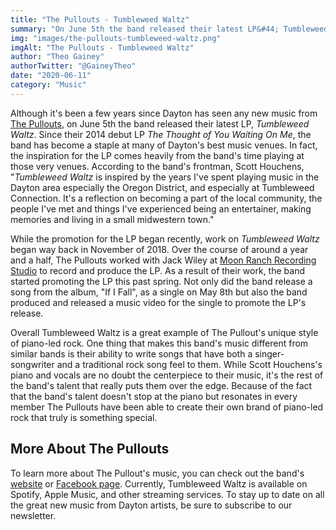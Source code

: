 ```yaml
---
title: "The Pullouts - Tumbleweed Waltz"
summary: "On June 5th the band released their latest LP&#44; TumbleweedWaltz"
img: "images/the-pullouts-tumbleweed-waltz.png"
imgAlt: "The Pullouts - Tumbleweed Waltz"
author: "Theo Gainey"
authorTwitter: "@GaineyTheo"
date: "2020-06-11"
category: "Music"
---
```

Although it's been a few years since Dayton has seen any new music from [The Pullouts](https://www.thepullouts.com/), on June 5th the band released their latest LP, *Tumbleweed Waltz*. Since their 2014 debut LP *The Thought of You Waiting On Me*, the band has become a staple at many of Dayton's best music venues. In fact, the inspiration for the LP comes heavily from the band's time playing at those very venues. According to the band's frontman, Scott Houchens, "*Tumbleweed Waltz* is inspired by the years I've spent playing music in the Dayton area especially the Oregon District, and especially at Tumbleweed Connection. It's a reflection on becoming a part of the local community, the people I've met and things I've experienced being an entertainer, making memories and living in a small midwestern town."

While the promotion for the LP began recently, work on *Tumbleweed Waltz* began way back in November of 2018. Over the course of around a year and a half, The Pullouts worked with Jack Wiley at [Moon Ranch Recording Studio](https://www.facebook.com/Moonranchstudio/) to record and produce the LP. As a result of their work, the band started promoting the LP this past spring. Not only did the band release a song from the album, "If I Fall", as a single on May 8th but also the band produced and released a music video for the single to promote the LP's release.

Overall Tumbleweed Waltz is a great example of The Pullout's unique style of piano-led rock. One thing that makes this band's music different from similar bands is their ability to write songs that have both a singer-songwriter and a traditional rock song feel to them. While Scott Houchens's piano and vocals are no doubt the centerpiece to their music, it's the rest of the band's talent that really puts them over the edge. Because of the fact that the band's talent doesn't stop at the piano but resonates in every member The Pullouts have been able to create their own brand of piano-led rock that truly is something special.

## More About The Pullouts
To learn more about The Pullout's music, you can check out the band's [website](https://www.thepullouts.com/) or [Facebook page](https://www.facebook.com/thepulloutsmusic/). Currently, Tumbleweed Waltz is available on Spotify, Apple Music, and other streaming services. To stay up to date on all the great new music from Dayton artists, be sure to subscribe to our newsletter.
